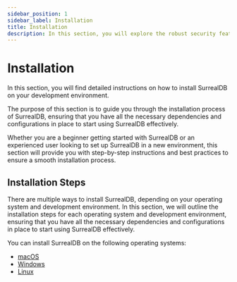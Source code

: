 ```yaml
---
sidebar_position: 1
sidebar_label: Installation
title: Installation
description: In this section, you will explore the robust security features and best practices that SurrealDB offers to protect your data and ensure the integrity of your applications.
---
```


# Installation

In this section, you will find detailed instructions on how to install SurrealDB on your development environment.

The purpose of this section is to guide you through the installation process of SurrealDB, ensuring that you have all the necessary dependencies and configurations in place to start using SurrealDB effectively.

Whether you are a beginner getting started with SurrealDB or an experienced user looking to set up SurrealDB in a new environment, this section will provide you with step-by-step instructions and best practices to ensure a smooth installation process.

## Installation Steps

There are multiple ways to install SurrealDB, depending on your operating system and development environment. In this section, we will outline the installation steps for each operating system and development environment, ensuring that you have all the necessary dependencies and configurations in place to start using SurrealDB effectively.

You can install SurrealDB on the following operating systems:

- [macOS](/docs/surrealdb/installation/macos)
- [Windows](/docs/surrealdb/installation/windows)
- [Linux](/docs/surrealdb/installation/linux)